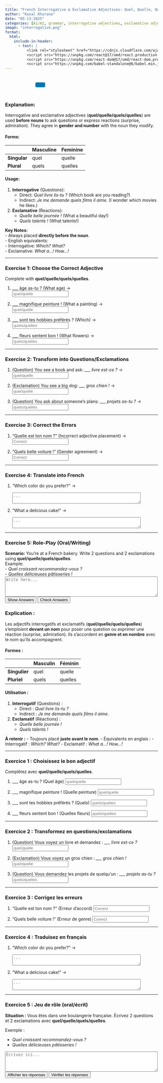 ```yaml
---
title: "French Interrogative & Exclamative Adjectives: Quel, Quelle, Quels, Quelles"  
author: "Kunal Khurana"  
date: "05-13-2025"  
categories: [A1/A2, grammar, interrogative adjectives, exclamative adjectives]  
image: "interrogative.png"  
format:
  html:
    include-in-header:
      - text: |
          <link rel="stylesheet" href="https://cdnjs.cloudflare.com/ajax/libs/font-awesome/6.0.0/css/all.min.css">
          <script src="https://unpkg.com/react@17/umd/react.production.min.js"></script>
          <script src="https://unpkg.com/react-dom@17/umd/react-dom.production.min.js"></script>
          <script src="https://unpkg.com/babel-standalone@6/babel.min.js"></script>
---
```


::: {style="text-align: left; padding: 10px;"}
<a href="mailto:frenchwithkunal@gmail.com" target="_blank" style="margin: 0 10px; color: #000;"><i class="fas fa-envelope fa-lg"></i></a> <a href="https://www.instagram.com/frenchwithkunal" target="_blank" style="margin: 0 10px; color: #E1306C;"><i class="fab fa-instagram fa-lg"></i></a> <a href="https://frenchwithkunal.ca" target="_blank" style="margin: 0 10px; color: #0077b5;"><i class="fas fa-globe fa-lg"></i></a> <a href="https://whatsapp.com/channel/0029Vb57n2e7dmegpjYpyi3V" target="_blank" style="margin: 0 10px; color: #25D366;"><i class="fab fa-whatsapp fa-lg"></i></a> <button onclick="copyLink()" style="background-color: #0077b5; color: white; padding: 8px 16px; border: none; border-radius: 4px; cursor: pointer; margin-left: 10px;"> <i class="fas fa-copy"></i> </button> [Link copied!]{#copy-message style="margin-left: 10px; color: green; display: none;"}
:::

::: {#react-root}
:::

```{=html}
<script type="text/babel">
 const ProfilePage = () => {
  const { useState, useEffect } = React;
  const [redirectCounter, setRedirectCounter] = useState(4);
  const [isRedirecting, setIsRedirecting] = useState(false);

  const isFrench = document.documentElement.lang === "fr";

  const translations = {
    noAccess: isFrench 
      ? "Vous n'avez pas accès à cette page. Si vous pensez que vous avez accès, veuillez <a href='https://frenchwithkunal.ca/login.html'>vous connecter</a>."
      : "You don't have access to this page. If you think you have, kindly <a href='https://frenchwithkunal.ca/login.html'>login</a>.",
    subscribe: isFrench
      ? "Veuillez vous abonner pour obtenir l'accès."
      : "Please subscribe to gain access.",
    redirecting: isFrench
      ? `Redirection vers la page d'abonnement dans ${redirectCounter} secondes...`
      : `Redirecting to subscription page in ${redirectCounter} seconds...`
  };

  const refreshToken = async () => {
    const storedRefreshToken = localStorage.getItem("refreshToken");

    if (!storedRefreshToken) {
      window.location.href = "/login.html";
      return null;
    }

    try {
      const response = await fetch("https://frenchwithkunal-cdf6ea3f88ce.herokuapp.com/api/v1/auth/refresh-token", {
        method: "POST",
        headers: {
          "Content-Type": "application/json",
        },
        body: JSON.stringify({ refreshToken: storedRefreshToken }),
      });

      if (!response.ok) {
        localStorage.removeItem("accessToken");
        localStorage.removeItem("refreshToken");
        window.location.href = "/login.html";
        return null;
      }

      const data = await response.json();
      localStorage.setItem("accessToken", data.accessToken);
      return data.accessToken;
    } catch (error) {
      localStorage.removeItem("accessToken");
      localStorage.removeItem("refreshToken");
      window.location.href = "/login.html";
      return null;
    }
  };

  const fetchWithAuth = async (url, options = {}) => {
    let accessToken = localStorage.getItem("accessToken");

    options.headers = {
      ...options.headers,
      Authorization: `Bearer ${accessToken}`,
      "Content-Type": "application/json",
    };

    let response = await fetch(url, options);

    if (response.status === 401) {
      console.log("Access token expired, attempting to refresh...");

      // Refresh token
      accessToken = await refreshToken();

      if (!accessToken) return null;

      options.headers.Authorization = `Bearer ${accessToken}`;
      response = await fetch(url, options);
    }

    return response.json();
  };

  const showNoAccessMessage = () => {
    setIsRedirecting(true);
    
    const noAccessMessage = `
      <div style="text-align: center; padding: 20px;">
        <h2>${translations.noAccess}</h2>
        <p>${translations.subscribe}</p>
        <p>${translations.redirecting}</p>
      </div>
    `;
    document.body.innerHTML = noAccessMessage;
    
    // Start countdown and redirect
    const redirectInterval = setInterval(() => {
      setRedirectCounter((prev) => {
        const newCounter = prev - 1;
        if (newCounter <= 0) {
          clearInterval(redirectInterval);
          window.location.href = "https://learn.frenchwithkunal.ca/subscription";
        }
        
        // Update the countdown text
        const countdownElement = document.querySelector('p:last-child');
        if (countdownElement) {
          countdownElement.textContent = isFrench
            ? `Redirection vers la page d'abonnement dans ${newCounter} secondes...`
            : `Redirecting to subscription page in ${newCounter} seconds...`;
        }
        
        return newCounter;
      });
    }, 1000);
  };

  useEffect(() => {
    const storedToken = localStorage.getItem('accessToken');

    if(!storedToken) {
      showNoAccessMessage();
    } else {
      const fetchData = async() => {
        const data = await fetchWithAuth("https://frenchwithkunal-cdf6ea3f88ce.herokuapp.com/api/v1/auth/me", {
          method: "POST",
        });

        if (data && data.data && data.data.hasAccess) {
          console.log(data);
        } else {
          showNoAccessMessage();
        }
      };
      fetchData();
    }
  }, []);

  return (
    <div></div>
  );
};

ReactDOM.render(
  <ProfilePage />,
  document.getElementById('react-root')
);
 </script>
```
::: {.content-visible when-profile="english"}  

### Explanation:  
Interrogative and exclamative adjectives (**quel/quelle/quels/quelles**) are used **before nouns** to ask questions or express reactions (surprise, admiration). They agree in **gender and number** with the noun they modify.  

#### Forms:  
|               | Masculine | Feminine |  
|---------------|-----------|----------|  
| **Singular**  | quel      | quelle   |  
| **Plural**    | quels     | quelles  |  

#### Usage:  
1. **Interrogative** (Questions):  
   - Direct: *Quel livre lis-tu ?* (Which book are you reading?)  
   - Indirect: *Je me demande quels films il aime.* (I wonder which movies he likes.)  

2. **Exclamative** (Reactions):  
   - *Quelle belle journée !* (What a beautiful day!)  
   - *Quels talents !* (What talents!)  

**Key Notes:**  
- Always placed **directly before the noun**.  
- English equivalents:  
  - Interrogative: *Which? What?*  
  - Exclamative: *What a...! How...!*  

---

### Exercise 1: Choose the Correct Adjective  
Complete with **quel/quelle/quels/quelles**.  

1. ___ âge as-tu ? (What age) →  
   <input type="text" placeholder="quel/quelle" oninput="checkAnswer(this, 'quel')"><span style="margin-left:10px;"></span>  

2. ___ magnifique peinture ! (What a painting) →  
   <input type="text" placeholder="quel/quelle" oninput="checkAnswer(this, 'quelle')"><span style="margin-left:10px;"></span>  

3. ___ sont tes hobbies préférés ? (Which) →  
   <input type="text" placeholder="quels/quelles" oninput="checkAnswer(this, 'quels')"><span style="margin-left:10px;"></span>  

4. ___ fleurs sentent bon ! (What flowers) →  
   <input type="text" placeholder="quels/quelles" oninput="checkAnswer(this, 'quelles')"><span style="margin-left:10px;"></span>  

---

### Exercise 2: Transform into Questions/Exclamations  
1. (Question) You see a book and ask: *___ livre est-ce ?* →  
   <input type="text" placeholder="quel/quelle" oninput="checkAnswer(this, 'quel')"><span style="margin-left:10px;"></span>  

2. (Exclamation) You see a big dog: *___ gros chien !* →  
   <input type="text" placeholder="quel/quelle" oninput="checkAnswer(this, 'quel')"><span style="margin-left:10px;"></span>  

3. (Question) You ask about someone’s plans: *___ projets as-tu ?* →  
   <input type="text" placeholder="quels/quelles" oninput="checkAnswer(this, 'quels')"><span style="margin-left:10px;"></span>  

---

### Exercise 3: Correct the Errors  
1. "Quelle est ton nom ?" (Incorrect adjective placement) →  
   <input type="text" placeholder="Correct" oninput="checkAnswer(this, 'Quel est ton nom ?')"><span style="margin-left:10px;"></span>  

2. "Quels belle voiture !" (Gender agreement) →  
   <input type="text" placeholder="Correct" oninput="checkAnswer(this, 'Quelle belle voiture !')"><span style="margin-left:10px;"></span>  

---

### Exercise 4: Translate into French  
1. "Which color do you prefer?" →  
   <textarea placeholder="..." rows="2" cols="50" oninput="checkTranslation(this, 'Quelle couleur préfères-tu ?')"></textarea><span style="margin-left:10px;"></span>  

2. "What a delicious cake!" →  
   <textarea placeholder="..." rows="2" cols="50" oninput="checkTranslation(this, 'Quel délicieux gâteau !')"></textarea><span style="margin-left:10px;"></span>  

---

### Exercise 5: Role-Play (Oral/Writing)  
**Scenario:** You’re at a French bakery. Write 2 questions and 2 exclamations using **quel/quelle/quels/quelles**.  
Example:  
- *Quel croissant recommandez-vous ?*  
- *Quelles délicieuses pâtisseries !*  
<textarea placeholder="Write here..." rows="4" cols="60"></textarea>  

<button onclick="showAnswers()">Show Answers</button>  
<button onclick="checkAllAnswers()">Check Answers</button>  

<script>  
function showAnswers() {  
    document.querySelectorAll('input[type="text"]').forEach(input => {  
        const correct = input.getAttribute('oninput').match(/'([^']+)'/)[1];  
        input.value = correct;  
        const feedback = input.nextElementSibling;  
        feedback.textContent = "✓ Correct !";  
        feedback.style.color = "green";  
    });  
}  

function checkAllAnswers() {  
    document.querySelectorAll('input[type="text"]').forEach(input => {  
        const correct = input.getAttribute('oninput').match(/'([^']+)'/)[1];  
        checkAnswer(input, correct);  
        if (input.value.trim().toLowerCase() !== correct.toLowerCase()) {  
            input.value = correct;  
            const feedback = input.nextElementSibling;  
            feedback.textContent = `✗ Correct answer: ${correct}`;  
            feedback.style.color = "blue";  
        }  
    });  

    document.querySelectorAll('textarea').forEach(textarea => {  
        const correct = textarea.getAttribute('oninput').match(/'([^']+)'/)[1];  
        checkTranslation(textarea, correct);  
        if (textarea.value.trim().toLowerCase() !== correct.toLowerCase()) {  
            textarea.value = correct;  
            const feedback = textarea.nextElementSibling;  
            feedback.textContent = `✗ Correct answer: ${correct}`;  
            feedback.style.color = "blue";  
        }  
    });  
}  

function checkAnswer(input, correctAnswer) {  
    const feedback = input.nextElementSibling;  
    if (input.value.trim().toLowerCase() === correctAnswer.toLowerCase()) {  
        feedback.textContent = "✓ Correct !";  
        feedback.style.color = "green";  
    } else if (input.value.trim()) {  
        feedback.textContent = "✗ Essayez encore !";  
        feedback.style.color = "red";  
    }  
}  

function checkTranslation(textarea, correctAnswer) {  
    const feedback = textarea.nextElementSibling;  
    if (textarea.value.trim().toLowerCase() === correctAnswer.toLowerCase()) {  
        feedback.textContent = "✓ Correct !";  
        feedback.style.color = "green";  
    } else if (textarea.value.trim()) {  
        feedback.textContent = "✗ Essayez encore !";  
        feedback.style.color = "red";  
    }  
}  
</script>  


:::  


::: {.content-visible when-profile="french"}

### Explication :
Les adjectifs interrogatifs et exclamatifs (**quel/quelle/quels/quelles**) s’emploient **devant un nom** pour poser une question ou exprimer une réaction (surprise, admiration). Ils s’accordent en **genre et en nombre** avec le nom qu’ils accompagnent.

#### Formes :
|               | Masculin | Féminin |
|---------------|----------|---------|
| **Singulier** | quel     | quelle  |
| **Pluriel**   | quels    | quelles |

#### Utilisation :
1. **Interrogatif** (Questions) :
    - Direct : *Quel livre lis-tu ?*
    - Indirect : *Je me demande quels films il aime.*

2. **Exclamatif** (Réactions) :
    - *Quelle belle journée !*
    - *Quels talents !*

**À retenir :**
- Toujours placé **juste avant le nom**.
- Équivalents en anglais :
  - Interrogatif : *Which? What?*
  - Exclamatif : *What a...! How...!*

---

### Exercice 1 : Choisissez le bon adjectif
Complétez avec **quel/quelle/quels/quelles**.

1. ___ âge as-tu ? (Quel âge)
    <input type="text" placeholder="quel/quelle" oninput="checkAnswer(this, 'quel')"><span style="margin-left:10px;"></span>

2. ___ magnifique peinture ! (Quelle peinture)
    <input type="text" placeholder="quel/quelle" oninput="checkAnswer(this, 'quelle')"><span style="margin-left:10px;"></span>

3. ___ sont tes hobbies préférés ? (Quels)
    <input type="text" placeholder="quels/quelles" oninput="checkAnswer(this, 'quels')"><span style="margin-left:10px;"></span>

4. ___ fleurs sentent bon ! (Quelles fleurs)
    <input type="text" placeholder="quels/quelles" oninput="checkAnswer(this, 'quelles')"><span style="margin-left:10px;"></span>

---

### Exercice 2 : Transformez en questions/exclamations
1. (Question) Vous voyez un livre et demandez : *___ livre est-ce ?*
    <input type="text" placeholder="quel/quelle" oninput="checkAnswer(this, 'quel')"><span style="margin-left:10px;"></span>

2. (Exclamation) Vous voyez un gros chien : *___ gros chien !*
    <input type="text" placeholder="quel/quelle" oninput="checkAnswer(this, 'quel')"><span style="margin-left:10px;"></span>

3. (Question) Vous demandez les projets de quelqu’un : *___ projets as-tu ?*
    <input type="text" placeholder="quels/quelles" oninput="checkAnswer(this, 'quels')"><span style="margin-left:10px;"></span>

---

### Exercice 3 : Corrigez les erreurs
1. "Quelle est ton nom ?" (Erreur d’accord)
    <input type="text" placeholder="Correct" oninput="checkAnswer(this, 'Quel est ton nom ?')"><span style="margin-left:10px;"></span>

2. "Quels belle voiture !" (Erreur de genre)
    <input type="text" placeholder="Correct" oninput="checkAnswer(this, 'Quelle belle voiture !')"><span style="margin-left:10px;"></span>

---

### Exercice 4 : Traduisez en français
1. "Which color do you prefer?" →
    <textarea placeholder="..." rows="2" cols="50" oninput="checkTranslation(this, 'Quelle couleur préfères-tu ?')"></textarea><span style="margin-left:10px;"></span>

2. "What a delicious cake!" →
    <textarea placeholder="..." rows="2" cols="50" oninput="checkTranslation(this, 'Quel délicieux gâteau !')"></textarea><span style="margin-left:10px;"></span>

---

### Exercice 5 : Jeu de rôle (oral/écrit)

**Situation :** Vous êtes dans une boulangerie française. Écrivez 2 questions et 2 exclamations avec **quel/quelle/quels/quelles**.

Exemple :

- *Quel croissant recommandez-vous ?*
- *Quelles délicieuses pâtisseries !*

<textarea placeholder="Écrivez ici..." rows="4" cols="60"></textarea>

<button onclick="showAnswers()">Afficher les réponses</button>  
<button onclick="checkAllAnswers()">Vérifier les réponses</button>  

<script>  
function showAnswers() {  
    document.querySelectorAll('input[type="text"]').forEach(input => {  
        const correct = input.getAttribute('oninput').match(/'([^']+)'/)[1];  
        input.value = correct;  
        const feedback = input.nextElementSibling;  
        feedback.textContent = "✓ Correct !";  
        feedback.style.color = "green";  
    });  
}  

function checkAllAnswers() {  
    document.querySelectorAll('input[type="text"]').forEach(input => {  
        const correct = input.getAttribute('oninput').match(/'([^']+)'/)[1];  
        checkAnswer(input, correct);  
        if (input.value.trim().toLowerCase() !== correct.toLowerCase()) {  
            input.value = correct;  
            const feedback = input.nextElementSibling;  
            feedback.textContent = `✗ Correct answer: ${correct}`;  
            feedback.style.color = "blue";  
        }  
    });  

    document.querySelectorAll('textarea').forEach(textarea => {  
        const correct = textarea.getAttribute('oninput').match(/'([^']+)'/)[1];  
        checkTranslation(textarea, correct);  
        if (textarea.value.trim().toLowerCase() !== correct.toLowerCase()) {  
            textarea.value = correct;  
            const feedback = textarea.nextElementSibling;  
            feedback.textContent = `✗ Correct answer: ${correct}`;  
            feedback.style.color = "blue";  
        }  
    });  
}  

function checkAnswer(input, correctAnswer) {  
    const feedback = input.nextElementSibling;  
    if (input.value.trim().toLowerCase() === correctAnswer.toLowerCase()) {  
        feedback.textContent = "✓ Correct !";  
        feedback.style.color = "green";  
    } else if (input.value.trim()) {  
        feedback.textContent = "✗ Essayez encore !";  
        feedback.style.color = "red";  
    }  
}  

function checkTranslation(textarea, correctAnswer) {  
    const feedback = textarea.nextElementSibling;  
    if (textarea.value.trim().toLowerCase() === correctAnswer.toLowerCase()) {  
        feedback.textContent = "✓ Correct !";  
        feedback.style.color = "green";  
    } else if (textarea.value.trim()) {  
        feedback.textContent = "✗ Essayez encore !";  
        feedback.style.color = "red";  
    }  
}  
</script>  

:::
